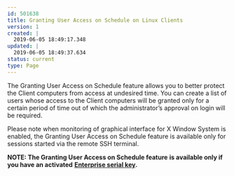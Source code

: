 ---
id: 501638
title: Granting User Access on Schedule on Linux Clients
version: 1
created: |
  2019-06-05 18:49:17.348
updated: |
  2019-06-05 18:49:37.634
status: current
type: Page
---

The Granting User Access on Schedule feature allows you to better protect the Client computers from access at undesired time. You can create a list of users whose access to the Client computers will be granted only for a certain period of time out of which the administrator’s approval on login will be required.

Please note when monitoring of graphical interface for X Window System is enabled, the Granting User Access on Schedule feature is available only for sessions started via the remote SSH terminal.

**NOTE: The Granting User Access on Schedule feature** **is available only if you have an activated** [**Enterprise serial key**](#_General_Licensing_Information)**.**

